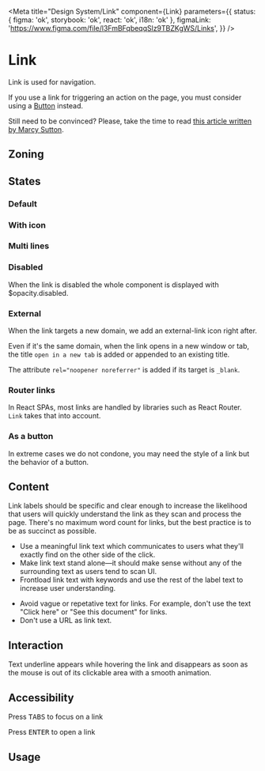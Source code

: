 
<Meta
	title="Design System/Link"
	component={Link}
	parameters={{
		status: { figma: 'ok', storybook: 'ok', react: 'ok', i18n: 'ok' },
		figmaLink: 'https://www.figma.com/file/l3FmBFqbeqqSlz9TBZKgWS/Links',
	}}
/>

# Link

Link is used for navigation.

If you use a link for triggering an action on the page, you must consider using a [Button](/docs/components-clickable-buttons-button--variations) instead.

Still need to be convinced? Please, take the time to read [this article written by Marcy Sutton](https://marcysutton.com/links-vs-buttons-in-modern-web-applications).

## Zoning

<FigmaImage
	src="https://www.figma.com/file/qc8oUSyVJM67gSsbTShftt/%F0%9F%93%90-Zoning?node-id=12%3A142"
	alt="zoning image for links"
/>

## States

### Default

<Canvas>
	<Story story={Stories.Default} />
	<Story story={Stories.Hover} />
	<Story story={Stories.Active} />
</Canvas>

### With icon

<Canvas>
	<Story story={Stories.WithIcon} />
</Canvas>

### Multi lines

<Canvas>
	<Story story={Stories.MultiLines} />
</Canvas>

### Disabled

When the link is disabled the whole component is displayed with $opacity.disabled.

<Canvas>
	<Story story={Stories.Disabled} />
</Canvas>

### External

When the link targets a new domain, we add an external-link icon right after.

<Canvas>
	<Story story={Stories.External} />
</Canvas>

Even if it's the same domain, when the link opens in a new window or tab, the title `open in a new tab` is added or appended to an existing title.

<Canvas>
	<Story story={Stories.TargetBlank} />
</Canvas>

The attribute `rel="noopener noreferrer"` is added if its target is `_blank`.

### Router links

In React SPAs, most links are handled by libraries such as React Router. `Link` takes that into account.

<Canvas>
	<Story story={Stories.RouterLinkStory} />
</Canvas>

### As a button

In extreme cases we do not condone, you may need the style of a link but the behavior of a button.

<Canvas>
	<Story story={StoriesButton.LinkAsButtonStory} name="Link as Button" />
</Canvas>

<ArgsTable story="Link as Button" />

## Content

Link labels should be specific and clear enough to increase the likelihood that users will quickly understand the link as they scan and process the page. There's no maximum word count for links, but the best practice is to be as succinct as possible.

<Use>
	<Use.Do>
		<ul>
			<li>
				Use a meaningful link text which communicates to users what they'll exactly find on the
				other side of the click.
			</li>
			<li>
				Make link text stand alone—it should make sense without any of the surrounding text as users
				tend to scan UI.
			</li>
			<li>
				Frontload link text with keywords and use the rest of the label text to increase user
				understanding.
			</li>
		</ul>
	</Use.Do>
	<Use.Dont>
		<ul>
			<li>
				Avoid vague or repetative text for links. For example, don't use the text "Click here" or
				"See this document" for links.
			</li>
			<li>Don't use a URL as link text.</li>
		</ul>
	</Use.Dont>
</Use>

## Interaction

Text underline appears while hovering the link and disappears as soon as the mouse is out of its clickable area with a smooth animation.

## Accessibility

Press <kbd>TABS</kbd> to focus on a link

Press <kbd>ENTER</kbd> to open a link

## Usage

<Canvas>
	<Story
		name="usage"
		args={{
			icon: 'talend-info-circle',
			children: 'Help',
			href: 'https://help.talend.com',
			disabled: false,
			hideExternalIcon: false,
		}}
		argTypes={{
			icon: {
				description: 'Link icon before text as illustration',
				control: {
					type: 'select',
					options: [''].concat(IconsProvider.getCurrentIconIds()),
				},
			},
			href: {
				description: 'Link reference',
				control: {
					type: 'text',
				},
			},
			hideExternalIcon: {
				description: 'Button has hidden text',
				control: {
					type: 'boolean',
				},
			},
			as: {
				description:
					'Polymorphic prop to give this style to a button. `string` `ReactComponentType`.',
				control: false,
			},
		}}
	>
		{args => <Link {...args} />}
	</Story>
</Canvas>

<ArgsTable story="usage" />
